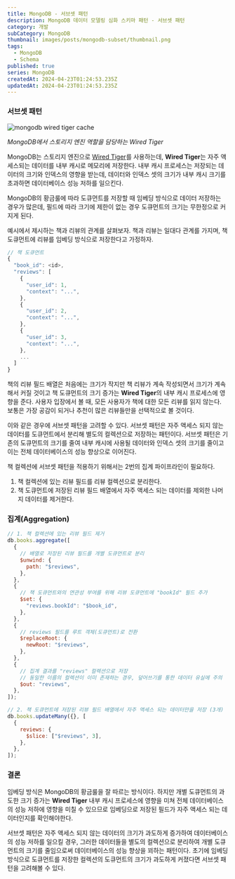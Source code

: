 ```yaml
---
title: MongoDB - 서브셋 패턴
description: MongoDB 데이터 모델링 심화 스키마 패턴 - 서브셋 패턴
category: 개발
subCategory: MongoDB
thumbnail: images/posts/mongodb-subset/thumbnail.png
tags:
  - MongoDB
  - Schema
published: true
series: MongoDB
createdAt: 2024-04-23T01:24:53.235Z
updatedAt: 2024-04-23T01:24:53.235Z
---
```


### 서브셋 패턴

![mongodb wired tiger cache](/images/posts/mongodb-subset/mongodb-wired-tiger-cache.png)

_MongoDB에서 스토리지 엔진 역할을 담당하는 Wired Tiger_

MongoDB는 스토리지 엔진으로 [Wired Tiger](https://www.mongodb.com/ko-kr/docs/manual/core/wiredtiger/)를 사용하는데, <strong>Wired Tiger</strong>는 자주 액세스되는 데이터를 내부 캐시로 메모리에 저장한다. 내부 캐시 프로세스는 저장되는 데이터의 크기와 인덱스의 영향을 받는데, 데이터와 인덱스 셋의 크기가 내부 캐시 크기를 초과하면 데이터베이스 성능 저하를 일으킨다.

MongoDB의 황금룰에 따라 도큐먼트를 저장할 때 임베딩 방식으로 데이터 저장하는 경우가 많은데, 필드에 따라 크기에 제한이 없는 경우 도큐먼트의 크기는 무한정으로 커지게 된다.

예시에서 제시하는 책과 리뷰의 관계를 살펴보자. 책과 리뷰는 일대다 관계를 가지며, 책 도큐먼트에 리뷰를 임베딩 방식으로 저장한다고 가정하자.

```javascript
// 책 도큐먼트
{
  "book_id": <id>,
  "reviews": [
    {
      "user_id": 1,
      "context": "...",
    },
    {
      "user_id": 2,
      "context": "...",
    },
    {
      "user_id": 3,
      "context": "...",
    },
    ...
  ]
}
```

책의 리뷰 필드 배열은 처음에는 크기가 작지만 책 리뷰가 계속 작성되면서 크기가 계속해서 커질 것이고 책 도큐먼트의 크기 증가는 <strong>Wired Tiger</strong>의 내부 캐시 프로세스에 영향을 준다. 사용자 입장에서 볼 때, 모든 사용자가 책에 대한 모든 리뷰를 읽지 않는다. 보통은 가장 공감이 되거나 추천이 많은 리뷰들만을 선택적으로 볼 것이다.

이와 같은 경우에 서브셋 패턴을 고려할 수 있다. 서브셋 패턴은 자주 액세스 되지 않는 데이터를 도큐먼트에서 분리해 별도의 컬렉션으로 저장하는 패턴이다. 서브셋 패턴은 기존의 도큐먼트의 크기를 줄여 내부 캐시에 사용될 데이터와 인덱스 셋의 크기를 줄이고 이는 전체 데이터베이스의 성능 향상으로 이어진다.

책 컬렉션에 서브셋 패턴을 적용하기 위해서는 2번의 집계 파이프라인이 필요하다.

<ol type="1">
  <li>책 컬렉션에 있는 리뷰 필드를 리뷰 컬렉션으로 분리한다.</li>
  <li>
    책 도큐먼트에 저장된 리뷰 필드 배열에서 자주 액세스 되는 데이터를 제외한
    나머지 데이터를 제거한다.
  </li>
</ol>

### 집계(Aggregation)

```javascript
// 1. 책 컬렉션에 있는 리뷰 필드 제거
db.books.aggregate([
  {
    // 배열로 저장된 리뷰 필드를 개별 도큐먼트로 분리
    $unwind: {
      path: "$reviews",
    },
  },
  {
    // 책 도큐먼트와의 연관성 부여를 위해 리뷰 도큐먼트에 "bookId" 필드 추가
    $set: {
      "reviews.bookId": "$book_id",
    },
  },
  {
    // reviews 필드를 루트 객체(도큐먼트)로 전환
    $replaceRoot: {
      newRoot: "$reviews",
    },
  },
  {
    // 집계 결과를 "reviews" 컬렉션으로 저장
    // 동일한 이름의 컬렉션이 이미 존재하는 경우, 덮어쓰기를 통한 데이터 유실에 주의
    $out: "reviews",
  },
]);

// 2. 책 도큐먼트에 저장된 리뷰 필드 배열에서 자주 액세스 되는 데이터만을 저장 (3개)
db.books.updateMany({}, [
  {
    reviews: {
      $slice: ["$reviews", 3],
    },
  },
]);
```

### 결론

임베딩 방식은 MongoDB의 황금룰을 잘 따르는 방식이다. 하지만 개별 도큐먼트의 과도한 크기 증가는 <strong>Wired Tiger</strong> 내부 캐시 프로세스에 영향을 미쳐 전체 데이터베이스의 성능 저하에 영향을 미칠 수 있으므로 임베딩으로 저장된 필드가 자주 액세스 되는 데이터인지를 확인해야한다.

서브셋 패턴은 자주 액세스 되지 않는 데이터의 크기가 과도하게 증가하여 데이터베이스의 성능 저하를 일으킬 경우, 그러한 데이터들을 별도의 컬렉션으로 분리하여 개별 도큐먼트의 크기를 줄임으로써 데이터베이스의 성능 향상을 꾀하는 패턴이다. 초기에 임베딩 방식으로 도큐먼트를 저장한 컬렉션의 도큐먼트의 크기가 과도하게 커졌다면 서브셋 패턴을 고려해볼 수 있다.
